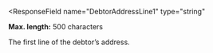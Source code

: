 <ResponseField
  name="DebtorAddressLine1"
  type="string"
>
**Max. length:** 500 characters

The first line of the debtor’s address.
</ResponseField>
